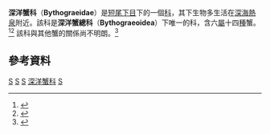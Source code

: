 {{Automatic taxobox
| taxon = Bythograeidae
| image = Austinograea yunohana cropped.jpg
| image_caption = [[深海汤花蟹|深海汤花蟹]]
| authority = [[Austin_B._Williams|Williams]], 1980
| subdivision_ranks = [[屬|屬]]
| subdivision =
* ''Allograea''
* ''Austinograea''
* ''Bythograea''
* ''Cyanagraea''
* ''Gandalfus''
* ''Segonzacia''
}}
'''深洋蟹科'''（'''Bythograeidae'''）是[[短尾下目|短尾下目]]下的一個[[科|科]]，其下生物多生活在[[深海熱泉|深海熱泉]]附近。該科是'''深洋蟹總科'''（'''Bythograeoidea'''）下唯一的科，含六[[屬|屬]]十四[[種|種]]蟹。<ref>{{cite journal |author=Colin McLay |year=2007 |title=New crabs from hydrothermal vents of the Kermadec Ridge submarine volcanoes, New Zealand: ''Gandalfus'' gen. nov. (Bythograeidae) and ''Xenograpsus'' (Varunidae) (Decapoda: Brachyura) |journal=[[Zootaxa|Zootaxa]] |volume=1524 |pages=1–22 |url=http://www.mapress.com/zootaxa/2007f/z01524p022f.pdf |access-date=2013-04-20 |archive-date=2019-08-24 |archive-url=https://web.archive.org/web/20190824152009/https://www.mapress.com/zootaxa/2007f/z01524p022f.pdf |dead-url=no }}</ref><ref>{{cite web |author=P. Davie |year=2010 |title=''Bythograeidae '' Dana, 1852 |publisher=[[World_Register_of_Marine_Species|World Register of Marine Species]] |url=http://www.marinespecies.org/aphia.php?p=taxdetails&id=106746 |accessdate=December 6, 2010 |archive-date=2021-04-21 |archive-url=https://web.archive.org/web/20210421213641/http://www.marinespecies.org/aphia.php?p=taxdetails&id=106746 |dead-url=no }}</ref> 該科與其他蟹的關係尚不明朗。<ref name="M&D">{{cite book |url=http://atiniui.nhm.org/pdfs/3839/3839.pdf |title=An Updated Classification of the Recent Crustacea |author=J. W. Martin & G. E. Davis |year=2001 |pages=1–132 |publisher=[[Natural_History_Museum_of_Los_Angeles_County|Natural History Museum of Los Angeles County]] |format=[[Portable_Document_Format|PDF]] |access-date=2013-04-20 |archive-date=2013-05-12 |archive-url=https://web.archive.org/web/20130512091254/http://atiniui.nhm.org/pdfs/3839/3839.pdf |dead-url=no }}</ref>

== 參考資料 ==
{{reflist}}
{{Taxonbar}}

{{Brachyura}}

[[Category:螃蟹|S]]
[[Category:深海熱泉附近的生物|S]]
[[Category:1980年描述的分类群|S]]
[[Category:深洋蟹科|]]
[[Category:十足目|S]]
